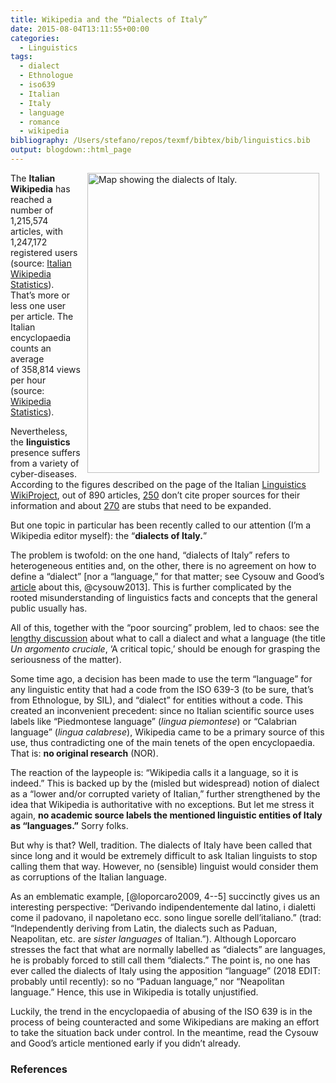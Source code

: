 ```yaml
---
title: Wikipedia and the “Dialects of Italy”
date: 2015-08-04T13:11:55+00:00
categories:
  - Linguistics
tags:
  - dialect
  - Ethnologue
  - iso639
  - Italian
  - Italy
  - language
  - romance
  - wikipedia
bibliography: /Users/stefano/repos/texmf/bibtex/bib/linguistics.bib
output: blogdown::html_page
---
```

<img src="https://upload.wikimedia.org/wikipedia/commons/d/dd/Dialetti_parlati_in_Italia.png" alt="Map showing the dialects of Italy." width="371" height="480" align="right" hspace=10/> The **Italian Wikipedia** has reached a number of 1,215,574 articles, with 1,247,172 registered users (source: <a href="https://it.wikipedia.org/wiki/Speciale:Statistiche" target="_blank">Italian Wikipedia Statistics</a>). That&#8217;s more or less one user per article. The Italian encyclopaedia counts an average of 358,814 views per hour (source: <a href="https://stats.wikimedia.org/EN/Sitemap.htm" target="_blank">Wikipedia Statistics</a>).

Nevertheless, the **linguistics** presence suffers from a variety of cyber-diseases. According to the figures described on the page of the Italian <a href="https://it.wikipedia.org/wiki/Progetto:Linguistica" target="_blank">Linguistics WikiProject</a>, out of 890 articles, <a href="https://it.wikipedia.org/wiki/Categoria:Senza_fonti_-_linguistica" target="_blank">250</a> don&#8217;t cite proper sources for their information and about <a href="https://it.wikipedia.org/wiki/Categoria:Stub_-_linguistica" target="_blank">270</a> are stubs that need to be expanded.

But one topic in particular has been recently called to our attention (I&#8217;m a Wikipedia editor myself): the "**dialects of Italy.**"

The problem is twofold: on the one hand, "dialects of Italy" refers to heterogeneous entities and, on the other, there is no agreement on how to define a "dialect" [nor a "language," for that matter; see Cysouw and Good&#8217;s <a href="http://scholarspace.manoa.hawaii.edu/handle/10125/4606" target="_blank">article</a> about this, @cysouw2013]. This is further complicated by the rooted misunderstanding of linguistics facts and concepts that the general public usually has.

All of this, together with the "poor sourcing" problem, led to chaos: see the <a href="https://it.wikipedia.org/wiki/Discussioni_progetto:Linguistica/Archivio15#Un_argomento_cruciale" target="_blank">lengthy discussion</a> about what to call a dialect and what a language (the title _Un argomento cruciale_, &#8216;A critical topic,&#8217; should be enough for grasping the seriousness of the matter).

Some time ago, a decision has been made to use the term "language" for any linguistic entity that had a code from the ISO 639-3 (to be sure, that&#8217;s from Ethnologue, by SIL), and "dialect" for entities without a code. This created an inconvenient precedent: since no Italian scientific source uses labels like "Piedmontese language" (_lingua piemontese_) or "Calabrian language" (_lingua calabrese_), Wikipedia came to be a primary source of this use, thus contradicting one of the main tenets of the open encyclopaedia. That is: **no original research** (NOR).

The reaction of the laypeople is: "Wikipedia calls it a language, so it is indeed." This is backed up by the (misled but widespread) notion of dialect as a "lower and/or corrupted variety of Italian," further strengthened by the idea that Wikipedia is authoritative with no exceptions. But let me stress it again, **no academic source labels the mentioned linguistic entities of Italy as "languages."** Sorry folks.

But why is that? Well, tradition. The dialects of Italy have been called that since long and it would be extremely difficult to ask Italian linguists to stop calling them that way. However, no (sensible) linguist would consider them as corruptions of the Italian language.

As an emblematic example, [@loporcaro2009, 4--5] succinctly gives us an interesting perspective: "Derivando indipendentemente dal latino, i dialetti come il padovano, il napoletano ecc. sono lingue sorelle dell&#8217;italiano." (trad: "Independently deriving from Latin, the dialects such as Paduan, Neapolitan, etc. are _sister languages_ of Italian."). Although Loporcaro stresses the fact that what are normally labelled as "dialects" are languages, he is probably forced to still call them "dialects." The point is, no one has ever called the dialects of Italy using the apposition "language" (2018 EDIT: probably until recently): so no "Paduan language," nor "Neapolitan language." Hence, this use in Wikipedia is totally unjustified.

Luckily, the trend in the encyclopaedia of abusing of the ISO 639 is in the process of being counteracted and some Wikipedians are making an effort to take the situation back under control. In the meantime, read the Cysouw and Good&#8217;s article mentioned early if you didn&#8217;t already.

### References

[1]: https://it.wikipedia.org/wiki/Lingue_parlate_in_Italia#/media/File:Dialetti_parlati_in_Italia.png
